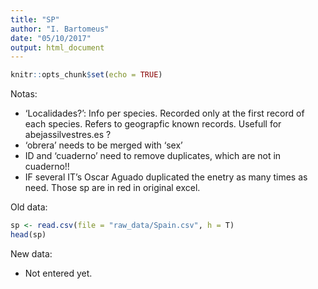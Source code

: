 ```yaml
---
title: "SP"
author: "I. Bartomeus"
date: "05/10/2017"
output: html_document
---
```


```r
knitr::opts_chunk$set(echo = TRUE)
```

Notas:

- 'Localidades?': Info per species. Recorded only at the first record of each species. Refers to geograpfic known records. Usefull for abejassilvestres.es ?
- 'obrera' needs to be merged with 'sex'
- ID and 'cuaderno' need to remove duplicates, which are not in cuaderno!!
- IF several IT's Oscar Aguado duplicated the enetry as many times as need. Those sp are in red in original excel.


Old data:

```r
sp <- read.csv(file = "raw_data/Spain.csv", h = T)
head(sp)

```

New data:

- Not entered yet.

